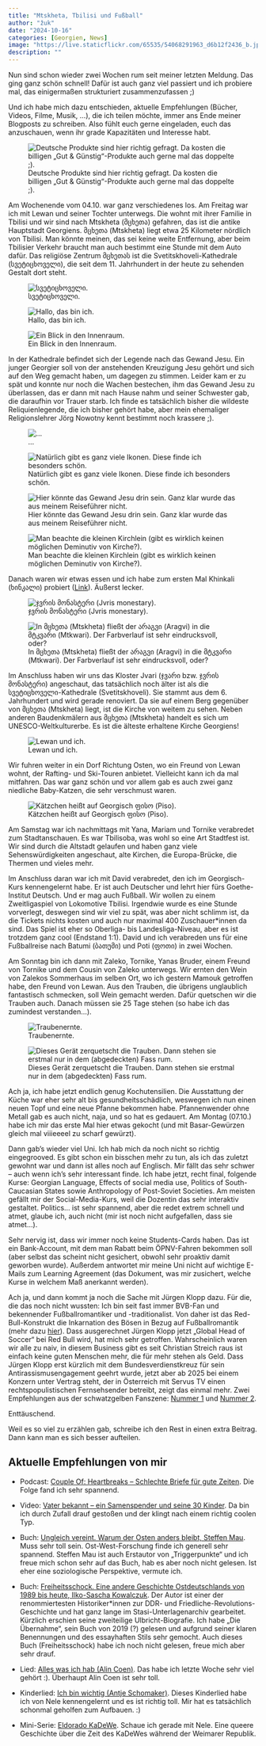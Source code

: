 ```yaml
---
title: "Mtskheta, Tbilisi und Fußball"
author: "žuk"
date: "2024-10-16"
categories: [Georgien, News]
image: "https://live.staticflickr.com/65535/54068291963_d6b12f2436_b.jpg"
description: ""
---
```


Nun sind schon wieder zwei Wochen rum seit meiner letzten Meldung. Das ging ganz schön schnell! Dafür ist auch ganz viel passiert und ich probiere mal, das einigermaßen strukturiert zusammenzufassen ;)

Und ich habe mich dazu entschieden, aktuelle Empfehlungen (Bücher, Videos, Filme, Musik, ...), die ich teilen möchte, immer ans Ende meiner Blogposts zu schreiben. Also fühlt euch gerne eingeladen, euch das anzuschauen, wenn ihr grade Kapazitäten und Interesse habt.

![Deutsche Produkte sind hier richtig gefragt. Da kosten die billigen „Gut & Günstig“-Produkte auch gerne mal das doppelte ;).](https://live.staticflickr.com/65535/54069795752_bf21bfca63_b.jpg)

Am Wochenende vom 04.10. war ganz verschiedenes los. Am Freitag war ich mit Lewan und seiner Tochter unterwegs. Die wohnt mit ihrer Familie in Tbilisi und wir sind nach Mtskheta (მცხეთა) gefahren, das ist die antike Hauptstadt Georgiens. მცხეთა (Mtskheta) liegt etwa 25 Kilometer nördlich von Tbilisi. Man könnte meinen, das sei keine weite Entfernung, aber beim Tbilisier Verkehr braucht man auch bestimmt eine Stunde mit dem Auto dafür. Das religiöse Zentrum მცხეთას ist die Svetitskhoveli-Kathedrale (სვეტიცხოველი), die seit dem 11. Jahrhundert in der heute zu sehenden Gestalt dort steht.

![სვეტიცხოველი.](https://live.staticflickr.com/65535/54068494635_582eb81165_b.jpg)

![Hallo, das bin ich.](https://live.staticflickr.com/65535/54068291963_d6b12f2436_b.jpg)

![Ein Blick in den Innenraum.](https://live.staticflickr.com/65535/54067158077_3a5cd92d8e_b.jpg)

In der Kathedrale befindet sich der Legende nach das Gewand Jesu. Ein junger Georgier soll von der anstehenden Kreuzigung Jesu gehört und sich auf den Weg gemacht haben, um dagegen zu stimmen. Leider kam er zu spät und konnte nur noch die Wachen bestechen, ihm das Gewand Jesu zu überlassen, das er dann mit nach Hause nahm und seiner Schwester gab, die daraufhin vor Trauer starb. Ich finde es tatsächlich bisher die wildeste Reliquienlegende, die ich bisher gehört habe, aber mein ehemaliger Religionslehrer Jörg Nowotny kennt bestimmt noch krassere ;).

![…](https://live.staticflickr.com/65535/54068494515_9b15cdc0ed_b.jpg)

![Natürlich gibt es ganz viele Ikonen. Diese finde ich besonders schön.](https://live.staticflickr.com/65535/54068289988_c6d737c7e9_b.jpg)

![Hier könnte das Gewand Jesu drin sein. Ganz klar wurde das aus meinem Reiseführer nicht.](https://live.staticflickr.com/65535/54068030596_bf05274aaa_b.jpg)

![Man beachte die kleinen Kirchlein (gibt es wirklich keinen möglichen Deminutiv von Kirche?).](https://live.staticflickr.com/65535/54068362749_b1dc93c6ef_b.jpg)

Danach waren wir etwas essen und ich habe zum ersten Mal Khinkali (ხინკალი) probiert ([Link](https://de.wikipedia.org/wiki/Chinkali)). Äußerst lecker.

![ჯვრის მონასტერი (Jvris monestary).](https://live.staticflickr.com/65535/54068362469_17de2c3ec8_b.jpg)

![In მცხეთა (Mtskheta) fließt der არაგვი (Aragvi) in die მტკვარი (Mtkwari). Der Farbverlauf ist sehr eindrucksvoll, oder?](https://live.staticflickr.com/65535/54068289433_cba0f0fb02_b.jpg)

Im Anschluss haben wir uns das Kloster Jvari (ჯვარი bzw. ჯვრის მონასტერი) angeschaut, das tatsächlich noch älter ist als die სვეტიცხოველი-Kathedrale (Svetitskhoveli). Sie stammt aus dem 6. Jahrhundert und wird gerade renoviert. Da sie auf einem Berg gegenüber von მცხეთა (Mtskheta) liegt, ist die Kirche von weitem zu sehen. Neben anderen Baudenkmälern aus მცხეთა (Mtskheta) handelt es sich um UNESCO-Weltkulturerbe. Es ist die älteste erhaltene Kirche Georgiens!

![Lewan und ich.](https://live.staticflickr.com/65535/54067154827_7a6e7b81d0_b.jpg)

Wir fuhren weiter in ein Dorf Richtung Osten, wo ein Freund von Lewan wohnt, der Rafting- und Ski-Touren anbietet. Vielleicht kann ich da mal mitfahren. Das war ganz schön und vor allem gab es auch zwei ganz niedliche Baby-Katzen, die sehr verschmust waren.

![Kätzchen heißt auf Georgisch ფისო (Piso).](https://live.staticflickr.com/65535/54069795712_37aafa2711_b.jpg)

Am Samstag war ich nachmittags mit Yana, Mariam und Tornike verabredet zum Stadtanschauen. Es war Tbilisoba, was wohl so eine Art Stadtfest ist. Wir sind durch die Altstadt gelaufen und haben ganz viele Sehenswürdigkeiten angeschaut, alte Kirchen, die Europa-Brücke, die Thermen und vieles mehr.

Im Anschluss daran war ich mit David verabredet, den ich im Georgisch-Kurs kennengelernt habe. Er ist auch Deutscher und lehrt hier fürs Goethe-Institut Deutsch. Und er mag auch Fußball. Wir wollen zu einem Zweitligaspiel von Lokomotive Tbilisi. Irgendwie wurde es eine Stunde vorverlegt, deswegen sind wir viel zu spät, was aber nicht schlimm ist, da die Tickets nichts kosten und auch nur maximal 400 Zuschauer\*innen da sind. Das Spiel ist eher so Oberliga- bis Landesliga-Niveau, aber es ist trotzdem ganz cool (Endstand 1:1). David und ich verabreden uns für eine Fußballreise nach Batumi (ბათუმი) und Poti (ფოთი) in zwei Wochen.

Am Sonntag bin ich dann mit Zaleko, Tornike, Yanas Bruder, einem Freund von Tornike und dem Cousin von Zaleko unterwegs. Wir ernten den Wein von Zalekos Sommerhaus im selben Ort, wo ich gestern Mamouk getroffen habe, den Freund von Lewan. Aus den Trauben, die übrigens unglaublich fantastisch schmecken, soll Wein gemacht werden. Dafür quetschen wir die Trauben auch. Danach müssen sie 25 Tage stehen (so habe ich das zumindest verstanden...).

![Traubenernte.](https://live.staticflickr.com/65535/54068289298_0a03d03662_b.jpg)

![Dieses Gerät zerquetscht die Trauben. Dann stehen sie erstmal nur in dem (abgedeckten) Fass rum.](https://live.staticflickr.com/65535/54071130005_1e54afa237_b.jpg)

Ach ja, ich habe jetzt endlich genug Kochutensilien. Die Ausstattung der Küche war eher sehr alt bis gesundheitsschädlich, weswegen ich nun einen neuen Topf und eine neue Pfanne bekommen habe. Pfannenwender ohne Metall gab es auch nicht, naja, und so hat es gedauert. Am Montag (07.10.) habe ich mir das erste Mal hier etwas gekocht (und mit Basar-Gewürzen gleich mal viiieeeel zu scharf gewürzt).

Dann gab’s wieder viel Uni. Ich hab mich da noch nicht so richtig eingegrooved. Es gibt schon ein bisschen mehr zu tun, als ich das zuletzt gewohnt war und dann ist alles noch auf Englisch. Mir fällt das sehr schwer – auch wenn ich’s sehr interessant finde. Ich habe jetzt, recht final, folgende Kurse: Georgian Language, Effects of social media use, Politics of South-Caucasian States sowie Anthropology of Post-Soviet Societies. Am meisten gefällt mir der Social-Media-Kurs, weil die Dozentin das sehr interaktiv gestaltet. Politics… ist sehr spannend, aber die redet extrem schnell und atmet, glaube ich, auch nicht (mir ist noch nicht aufgefallen, dass sie atmet...).

Sehr nervig ist, dass wir immer noch keine Students-Cards haben. Das ist ein Bank-Account, mit dem man Rabatt beim ÖPNV-Fahren bekommen soll (aber selbst das scheint nicht gesichert, obwohl sehr proaktiv damit geworben wurde). Außerdem antwortet mir meine Uni nicht auf wichtige E-Mails zum Learning Agreement (das Dokument, was mir zusichert, welche Kurse in welchem Maß anerkannt werden).

Ach ja, und dann kommt ja noch die Sache mit Jürgen Klopp dazu. Für die, die das noch nicht wussten: Ich bin seit fast immer BVB-Fan und bekennender Fußballromantiker und -traditionalist. Von daher ist das Red-Bull-Konstrukt die Inkarnation des Bösen in Bezug auf Fußballromantik (mehr dazu [hier](https://www.youtube.com/watch?v=Zl-muuSd0k0)). Dass ausgerechnet Jürgen Klopp jetzt „Global Head of Soccer“ bei Red Bull wird, hat mich sehr getroffen. Wahrscheinlich waren wir alle zu naiv, in diesem Business gibt es seit Christian Streich raus ist einfach keine guten Menschen mehr, die für mehr stehen als Geld. Dass Jürgen Klopp erst kürzlich mit dem Bundesverdienstkreuz für sein Antirassismusengagement geehrt wurde, jetzt aber ab 2025 bei einem Konzern unter Vertrag steht, der in Österreich mit Servus TV einen rechtspopulistischen Fernsehsender betreibt, zeigt das einmal mehr. Zwei Empfehlungen aus der schwatzgelben Fanszene: [Nummer 1](https://schwatzgelb.de/artikel/2024/unsa-senf/entkultet) und [Nummer 2](https://schwatzgelb.de/artikel/2024/unsa-senf/es-gibt-kein-richtiges-leben-im-falschen).

Enttäuschend.

Weil es so viel zu erzählen gab, schreibe ich den Rest in einen extra Beitrag. Dann kann man es sich besser aufteilen.

## Aktuelle Empfehlungen von mir

-   Podcast: [Couple Of: Heartbreaks – Schlechte Briefe für gute Zeiten](https://couple-of.podigee.io/171-heartbreaks). Die Folge fand ich sehr spannend.

-   Video: [Vater bekannt – ein Samenspender und seine 30 Kinder](https://www.ardmediathek.de/video/Y3JpZDovL25kci5kZS9wcm9wbGFuXzE5NjM1MzM3OF9nYW56ZVNlbmR1bmc). Da bin ich durch Zufall drauf gestoßen und der klingt nach einem richtig coolen Typ.

-   Buch: [Ungleich vereint. Warum der Osten anders bleibt, Steffen Mau](https://www.suhrkamp.de/buch/steffen-mau-ungleich-vereint-t-9783518029893). Muss sehr toll sein. Ost-West-Forschung finde ich generell sehr spannend. Steffen Mau ist auch Erstautor von „Triggerpunkte“ und ich freue mich schon sehr auf das Buch, hab es aber noch nicht gelesen. Ist eher eine soziologische Perspektive, vermute ich.

-   Buch: [Freiheitsschock. Eine andere Geschichte Ostdeutschlands von 1989 bis heute, Ilko-Sascha Kowalczuk](https://www.chbeck.de/kowalczuk-freiheitsschock/product/36959133). Der Autor ist einer der renommiertesten Historiker\*innen zur DDR- und Friedliche-Revolutions-Geschichte und hat ganz lange im Stasi-Unterlagenarchiv gearbeitet. Kürzlich erschien seine zweiteilige Ulbricht-Biografie. Ich habe „Die Übernahme“, sein Buch von 2019 (?) gelesen und aufgrund seiner klaren Benennungen und des essayhaften Stils sehr gemocht. Auch dieses Buch (Freiheitsschock) habe ich noch nicht gelesen, freue mich aber sehr drauf.

-   Lied: [Alles was ich hab (Alin Coen)](https://www.youtube.com/watch?v=ubPPUvosAzU). Das habe ich letzte Woche sehr viel gehört :). Überhaupt Alin Coen ist sehr toll.

-   Kinderlied: [Ich bin wichtig (Antje Schomaker)](https://www.youtube.com/watch?v=M_jdy94pDtA). Dieses Kinderlied habe ich von Nele kennengelernt und es ist richtig toll. Mir hat es tatsächlich schonmal geholfen zum Aufbauen. :)

-   Mini-Serie: [Eldorado KaDeWe](https://www.dailymotion.com/video/x8e6dq6). Schaue ich gerade mit Nele. Eine queere Geschichte über die Zeit des KaDeWes während der Weimarer Republik.

